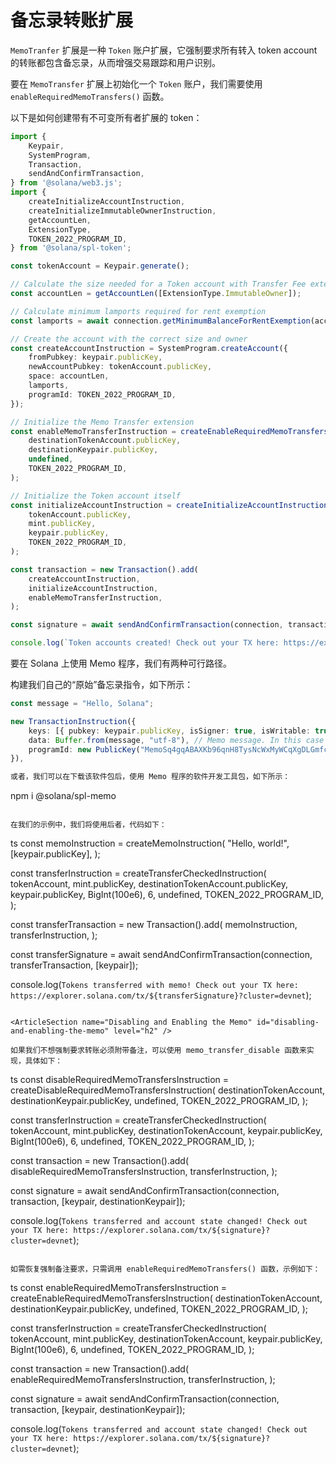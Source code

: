 
# 备忘录转账扩展

`MemoTranfer` 扩展是一种 `Token` 账户扩展，它强制要求所有转入 token account 的转账都包含备忘录，从而增强交易跟踪和用户识别。

<ArticleSection name="初始化 Token 账户" id="initializing-the-token-account" level="h2" />

要在 `MemoTransfer` 扩展上初始化一个 `Token` 账户，我们需要使用 `enableRequiredMemoTransfers()` 函数。

以下是如何创建带有不可变所有者扩展的 token：

```ts
import {
    Keypair,
    SystemProgram,
    Transaction,
    sendAndConfirmTransaction,
} from '@solana/web3.js';
import {
    createInitializeAccountInstruction,
    createInitializeImmutableOwnerInstruction,
    getAccountLen,
    ExtensionType,
    TOKEN_2022_PROGRAM_ID,
} from '@solana/spl-token';

const tokenAccount = Keypair.generate();

// Calculate the size needed for a Token account with Transfer Fee extension
const accountLen = getAccountLen([ExtensionType.ImmutableOwner]);

// Calculate minimum lamports required for rent exemption
const lamports = await connection.getMinimumBalanceForRentExemption(accountLen);

// Create the account with the correct size and owner
const createAccountInstruction = SystemProgram.createAccount({
    fromPubkey: keypair.publicKey,
    newAccountPubkey: tokenAccount.publicKey,
    space: accountLen,
    lamports,
    programId: TOKEN_2022_PROGRAM_ID,
});

// Initialize the Memo Transfer extension
const enableMemoTransferInstruction = createEnableRequiredMemoTransfersInstruction(
    destinationTokenAccount.publicKey,
    destinationKeypair.publicKey,
    undefined,
    TOKEN_2022_PROGRAM_ID,
);

// Initialize the Token account itself
const initializeAccountInstruction = createInitializeAccountInstruction(
    tokenAccount.publicKey,
    mint.publicKey,
    keypair.publicKey,
    TOKEN_2022_PROGRAM_ID,
);

const transaction = new Transaction().add(
    createAccountInstruction,
    initializeAccountInstruction,
    enableMemoTransferInstruction,
);

const signature = await sendAndConfirmTransaction(connection, transaction, [keypair, tokenAccount], {skipPreflight: false});

console.log(`Token accounts created! Check out your TX here: https://explorer.solana.com/tx/${signature}?cluster=devnet`);
```

<ArticleSection name="带备忘录的 Token 转账" id="transferring-token-with-a-memo" level="h2" />

要在 Solana 上使用 Memo 程序，我们有两种可行路径。

构建我们自己的“原始”备忘录指令，如下所示：

```ts
const message = "Hello, Solana";

new TransactionInstruction({
    keys: [{ pubkey: keypair.publicKey, isSigner: true, isWritable: true }],
    data: Buffer.from(message, "utf-8"), // Memo message. In this case it is "Hello, Solana"
    programId: new PublicKey("MemoSq4gqABAXKb96qnH8TysNcWxMyWCqXgDLGmfcHr"), // Memo program that validates keys and memo message
}),

或者，我们可以在下载该软件包后，使用 Memo 程序的软件开发工具包，如下所示：

```

npm i @solana/spl-memo

```

在我们的示例中，我们将使用后者，代码如下：

```

ts
const memoInstruction = createMemoInstruction(
    "Hello, world!",
    [keypair.publicKey],
);

const transferInstruction = createTransferCheckedInstruction(
    tokenAccount,
    mint.publicKey,
    destinationTokenAccount.publicKey,
    keypair.publicKey,
    BigInt(100e6),
    6,
    undefined,
    TOKEN_2022_PROGRAM_ID,
);

const transferTransaction = new Transaction().add(
    memoInstruction,
    transferInstruction,
);

const transferSignature = await sendAndConfirmTransaction(connection, transferTransaction, [keypair]);

console.log(`Tokens transferred with memo! Check out your TX here: https://explorer.solana.com/tx/${transferSignature}?cluster=devnet`);

```

<ArticleSection name="Disabling and Enabling the Memo" id="disabling-and-enabling-the-memo" level="h2" />

如果我们不想强制要求转账必须附带备注，可以使用 memo_transfer_disable 函数来实现，具体如下：

```

ts
const disableRequiredMemoTransfersInstruction = createDisableRequiredMemoTransfersInstruction(
    destinationTokenAccount,
    destinationKeypair.publicKey,
    undefined,
    TOKEN_2022_PROGRAM_ID,
);

const transferInstruction = createTransferCheckedInstruction(
    tokenAccount,
    mint.publicKey,
    destinationTokenAccount,
    keypair.publicKey,
    BigInt(100e6),
    6,
    undefined,
    TOKEN_2022_PROGRAM_ID,
);

const transaction = new Transaction().add(
    disableRequiredMemoTransfersInstruction,
    transferInstruction,
);

const signature = await sendAndConfirmTransaction(connection, transaction, [keypair, destinationKeypair]);

console.log(`Tokens transferred and account state changed! Check out your TX here: https://explorer.solana.com/tx/${signature}?cluster=devnet`);

```

如需恢复强制备注要求，只需调用 enableRequiredMemoTransfers() 函数，示例如下：

```

ts
const enableRequiredMemoTransfersInstruction = createEnableRequiredMemoTransfersInstruction(
    destinationTokenAccount,
    destinationKeypair.publicKey,
    undefined,
    TOKEN_2022_PROGRAM_ID,
);

const transferInstruction = createTransferCheckedInstruction(
    tokenAccount,
    mint.publicKey,
    destinationTokenAccount,
    keypair.publicKey,
    BigInt(100e6),
    6,
    undefined,
    TOKEN_2022_PROGRAM_ID,
);

const transaction = new Transaction().add(
    enableRequiredMemoTransfersInstruction,
    transferInstruction,
);

const signature = await sendAndConfirmTransaction(connection, transaction, [keypair, destinationKeypair]);

console.log(`Tokens transferred and account state changed! Check out your TX here: https://explorer.solana.com/tx/${signature}?cluster=devnet`);
```
